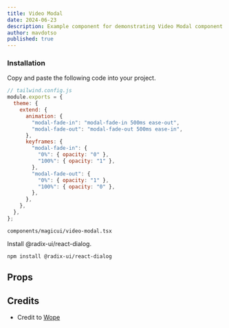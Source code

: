 ```yaml
---
title: Video Modal
date: 2024-06-23
description: Example component for demonstrating Video Modal component
author: mavdotso
published: true
---
```


<ComponentPreview name="video-modal-demo" />

<Steps>

### Installation

Copy and paste the following code into your project.

```js
// tailwind.config.js
module.exports = {
  theme: {
    extend: {
      animation: {
        "modal-fade-in": "modal-fade-in 500ms ease-out",
        "modal-fade-out": "modal-fade-out 500ms ease-in",
      },
      keyframes: {
        "modal-fade-in": {
          "0%": { opacity: "0" },
          "100%": { opacity: "1" },
        },
        "modal-fade-out": {
          "0%": { opacity: "1" },
          "100%": { opacity: "0" },
        },
      },
    },
  },
};
```

```text
components/magicui/video-modal.tsx
```

<ComponentSource name="video-modal" />

Install @radix-ui/react-dialog.

```text
npm install @radix-ui/react-dialog
```

</Steps>

## Props

## Credits

- Credit to [Wope](https://wope.com/)
